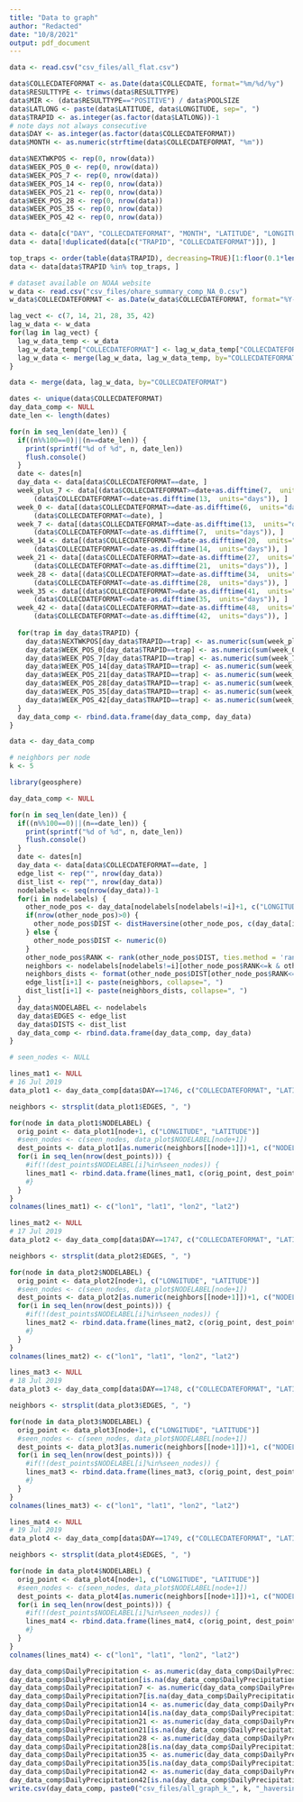 ```yaml
---
title: "Data to graph"
author: "Redacted"
date: "10/8/2021"
output: pdf_document
---
```


```r
data <- read.csv("csv_files/all_flat.csv")

data$COLLECDATEFORMAT <- as.Date(data$COLLECDATE, format="%m/%d/%y")
data$RESULTTYPE <- trimws(data$RESULTTYPE)
data$MIR <- (data$RESULTTYPE=="POSITIVE") / data$POOLSIZE
data$LATLONG <- paste(data$LATITUDE, data$LONGITUDE, sep=", ")
data$TRAPID <- as.integer(as.factor(data$LATLONG))-1
# note days not always consecutive
data$DAY <- as.integer(as.factor(data$COLLECDATEFORMAT))
data$MONTH <- as.numeric(strftime(data$COLLECDATEFORMAT, "%m"))

data$NEXTWKPOS <- rep(0, nrow(data))
data$WEEK_POS_0 <- rep(0, nrow(data))
data$WEEK_POS_7 <- rep(0, nrow(data))
data$WEEK_POS_14 <- rep(0, nrow(data))
data$WEEK_POS_21 <- rep(0, nrow(data))
data$WEEK_POS_28 <- rep(0, nrow(data))
data$WEEK_POS_35 <- rep(0, nrow(data))
data$WEEK_POS_42 <- rep(0, nrow(data))

data <- data[c("DAY", "COLLECDATEFORMAT", "MONTH", "LATITUDE", "LONGITUDE", "RESULTTYPE", "POOLSIZE", "NEXTWKPOS", "WEEK_POS_0", "WEEK_POS_7", "WEEK_POS_14", "WEEK_POS_21", "WEEK_POS_28", "WEEK_POS_35", "WEEK_POS_42", "TRAPID", "MIR")]
data <- data[!duplicated(data[c("TRAPID", "COLLECDATEFORMAT")]), ]
```

```r
top_traps <- order(table(data$TRAPID), decreasing=TRUE)[1:floor(0.1*length(unique(data$TRAPID)))]-1
data <- data[data$TRAPID %in% top_traps, ]
```

```r
# dataset available on NOAA website
w_data <- read.csv("csv_files/ohare_summary_comp_NA_0.csv")
w_data$COLLECDATEFORMAT <- as.Date(w_data$COLLECDATEFORMAT, format="%Y-%m-%d")

lag_vect <- c(7, 14, 21, 28, 35, 42)
lag_w_data <- w_data
for(lag in lag_vect) {
  lag_w_data_temp <- w_data
  lag_w_data_temp["COLLECDATEFORMAT"] <- lag_w_data_temp["COLLECDATEFORMAT"]+lag
  lag_w_data <- merge(lag_w_data, lag_w_data_temp, by="COLLECDATEFORMAT", suffixes=c("", lag))
}
```

```r
data <- merge(data, lag_w_data, by="COLLECDATEFORMAT")
```

```r
dates <- unique(data$COLLECDATEFORMAT)
day_data_comp <- NULL
date_len <- length(dates)

for(n in seq_len(date_len)) {
  if((n%%100==0)||(n==date_len)) {
    print(sprintf("%d of %d", n, date_len))
    flush.console()
  }
  date <- dates[n]
  day_data <- data[data$COLLECDATEFORMAT==date, ]
  week_plus_7 <- data[(data$COLLECDATEFORMAT>=date+as.difftime(7,  units="days")) &
      (data$COLLECDATEFORMAT<=date+as.difftime(13,  units="days")), ]
  week_0 <- data[(data$COLLECDATEFORMAT>=date-as.difftime(6,  units="days")) &
      (data$COLLECDATEFORMAT<=date), ]
  week_7 <- data[(data$COLLECDATEFORMAT>=date-as.difftime(13,  units="days")) &
      (data$COLLECDATEFORMAT<=date-as.difftime(7,  units="days")), ]
  week_14 <- data[(data$COLLECDATEFORMAT>=date-as.difftime(20,  units="days")) &
      (data$COLLECDATEFORMAT<=date-as.difftime(14,  units="days")), ]
  week_21 <- data[(data$COLLECDATEFORMAT>=date-as.difftime(27,  units="days")) &
      (data$COLLECDATEFORMAT<=date-as.difftime(21,  units="days")), ]
  week_28 <- data[(data$COLLECDATEFORMAT>=date-as.difftime(34,  units="days")) &
      (data$COLLECDATEFORMAT<=date-as.difftime(28,  units="days")), ]
  week_35 <- data[(data$COLLECDATEFORMAT>=date-as.difftime(41,  units="days")) &
      (data$COLLECDATEFORMAT<=date-as.difftime(35,  units="days")), ]
  week_42 <- data[(data$COLLECDATEFORMAT>=date-as.difftime(48,  units="days")) &
      (data$COLLECDATEFORMAT<=date-as.difftime(42,  units="days")), ]
  
  for(trap in day_data$TRAPID) {
    day_data$NEXTWKPOS[day_data$TRAPID==trap] <- as.numeric(sum(week_plus_7$RESULTTYPE[week_plus_7$TRAPID==trap]=="POSITIVE")>0)
    day_data$WEEK_POS_0[day_data$TRAPID==trap] <- as.numeric(sum(week_0$RESULTTYPE[week_0$TRAPID==trap]=="POSITIVE")>0)
    day_data$WEEK_POS_7[day_data$TRAPID==trap] <- as.numeric(sum(week_7$RESULTTYPE[week_7$TRAPID==trap]=="POSITIVE")>0)
    day_data$WEEK_POS_14[day_data$TRAPID==trap] <- as.numeric(sum(week_14$RESULTTYPE[week_14$TRAPID==trap]=="POSITIVE")>0)
    day_data$WEEK_POS_21[day_data$TRAPID==trap] <- as.numeric(sum(week_21$RESULTTYPE[week_21$TRAPID==trap]=="POSITIVE")>0)
    day_data$WEEK_POS_28[day_data$TRAPID==trap] <- as.numeric(sum(week_28$RESULTTYPE[week_28$TRAPID==trap]=="POSITIVE")>0)
    day_data$WEEK_POS_35[day_data$TRAPID==trap] <- as.numeric(sum(week_35$RESULTTYPE[week_35$TRAPID==trap]=="POSITIVE")>0)
    day_data$WEEK_POS_42[day_data$TRAPID==trap] <- as.numeric(sum(week_42$RESULTTYPE[week_42$TRAPID==trap]=="POSITIVE")>0)
  }
  day_data_comp <- rbind.data.frame(day_data_comp, day_data)
}

data <- day_data_comp
```

```r
# neighbors per node
k <- 5

library(geosphere)

day_data_comp <- NULL

for(n in seq_len(date_len)) {
  if((n%%100==0)||(n==date_len)) {
    print(sprintf("%d of %d", n, date_len))
    flush.console()
  }
  date <- dates[n]
  day_data <- data[data$COLLECDATEFORMAT==date, ]
  edge_list <- rep("", nrow(day_data))
  dist_list <- rep("", nrow(day_data))
  nodelabels <- seq(nrow(day_data))-1
  for(i in nodelabels) {
    other_node_pos <- day_data[nodelabels[nodelabels!=i]+1, c("LONGITUDE", "LATITUDE")]
    if(nrow(other_node_pos)>0) {
      other_node_pos$DIST <- distHaversine(other_node_pos, c(day_data[i+1, "LONGITUDE"], day_data[i+1, "LATITUDE"]), r=6378.137)
    } else {
      other_node_pos$DIST <- numeric(0)
    }
    other_node_pos$RANK <- rank(other_node_pos$DIST, ties.method = 'random')
    neighbors <- nodelabels[nodelabels!=i][other_node_pos$RANK<=k & other_node_pos$DIST<100]
    neighbors_dists <- format(other_node_pos$DIST[other_node_pos$RANK<=k & other_node_pos$DIST<100], digits=5, trim=TRUE)
    edge_list[i+1] <- paste(neighbors, collapse=", ")
    dist_list[i+1] <- paste(neighbors_dists, collapse=", ")
  }
  day_data$NODELABEL <- nodelabels
  day_data$EDGES <- edge_list
  day_data$DISTS <- dist_list
  day_data_comp <- rbind.data.frame(day_data_comp, day_data)
}
```

```r
# seen_nodes <- NULL

lines_mat1 <- NULL
# 16 Jul 2019
data_plot1 <- day_data_comp[data$DAY==1746, c("COLLECDATEFORMAT", "LATITUDE", "LONGITUDE", "NEXTWKPOS", "WEEK_POS_0", "NODELABEL", "EDGES", "DISTS")]

neighbors <- strsplit(data_plot1$EDGES, ", ")

for(node in data_plot1$NODELABEL) {
  orig_point <- data_plot1[node+1, c("LONGITUDE", "LATITUDE")]
  #seen_nodes <- c(seen_nodes, data_plot$NODELABEL[node+1])
  dest_points <- data_plot1[as.numeric(neighbors[[node+1]])+1, c("NODELABEL", "LONGITUDE", "LATITUDE")]
  for(i in seq_len(nrow(dest_points))) {
    #if(!(dest_points$NODELABEL[i]%in%seen_nodes)) {
    lines_mat1 <- rbind.data.frame(lines_mat1, c(orig_point, dest_points[i, c("LONGITUDE", "LATITUDE")]))
    #}
  }
}
colnames(lines_mat1) <- c("lon1", "lat1", "lon2", "lat2")

lines_mat2 <- NULL
# 17 Jul 2019
data_plot2 <- day_data_comp[data$DAY==1747, c("COLLECDATEFORMAT", "LATITUDE", "LONGITUDE", "NEXTWKPOS", "WEEK_POS_0", "NODELABEL", "EDGES", "DISTS")]

neighbors <- strsplit(data_plot2$EDGES, ", ")

for(node in data_plot2$NODELABEL) {
  orig_point <- data_plot2[node+1, c("LONGITUDE", "LATITUDE")]
  #seen_nodes <- c(seen_nodes, data_plot$NODELABEL[node+1])
  dest_points <- data_plot2[as.numeric(neighbors[[node+1]])+1, c("NODELABEL", "LONGITUDE", "LATITUDE")]
  for(i in seq_len(nrow(dest_points))) {
    #if(!(dest_points$NODELABEL[i]%in%seen_nodes)) {
    lines_mat2 <- rbind.data.frame(lines_mat2, c(orig_point, dest_points[i, c("LONGITUDE", "LATITUDE")]))
    #}
  }
}
colnames(lines_mat2) <- c("lon1", "lat1", "lon2", "lat2")

lines_mat3 <- NULL
# 18 Jul 2019
data_plot3 <- day_data_comp[data$DAY==1748, c("COLLECDATEFORMAT", "LATITUDE", "LONGITUDE", "NEXTWKPOS", "WEEK_POS_0", "NODELABEL", "EDGES", "DISTS")]

neighbors <- strsplit(data_plot3$EDGES, ", ")

for(node in data_plot3$NODELABEL) {
  orig_point <- data_plot3[node+1, c("LONGITUDE", "LATITUDE")]
  #seen_nodes <- c(seen_nodes, data_plot$NODELABEL[node+1])
  dest_points <- data_plot3[as.numeric(neighbors[[node+1]])+1, c("NODELABEL", "LONGITUDE", "LATITUDE")]
  for(i in seq_len(nrow(dest_points))) {
    #if(!(dest_points$NODELABEL[i]%in%seen_nodes)) {
    lines_mat3 <- rbind.data.frame(lines_mat3, c(orig_point, dest_points[i, c("LONGITUDE", "LATITUDE")]))
    #}
  }
}
colnames(lines_mat3) <- c("lon1", "lat1", "lon2", "lat2")

lines_mat4 <- NULL
# 19 Jul 2019
data_plot4 <- day_data_comp[data$DAY==1749, c("COLLECDATEFORMAT", "LATITUDE", "LONGITUDE", "NEXTWKPOS", "WEEK_POS_0", "NODELABEL", "EDGES", "DISTS")]

neighbors <- strsplit(data_plot4$EDGES, ", ")

for(node in data_plot4$NODELABEL) {
  orig_point <- data_plot4[node+1, c("LONGITUDE", "LATITUDE")]
  #seen_nodes <- c(seen_nodes, data_plot$NODELABEL[node+1])
  dest_points <- data_plot4[as.numeric(neighbors[[node+1]])+1, c("NODELABEL", "LONGITUDE", "LATITUDE")]
  for(i in seq_len(nrow(dest_points))) {
    #if(!(dest_points$NODELABEL[i]%in%seen_nodes)) {
    lines_mat4 <- rbind.data.frame(lines_mat4, c(orig_point, dest_points[i, c("LONGITUDE", "LATITUDE")]))
    #}
  }
}
colnames(lines_mat4) <- c("lon1", "lat1", "lon2", "lat2")
```

```r
day_data_comp$DailyPrecipitation <- as.numeric(day_data_comp$DailyPrecipitation)
day_data_comp$DailyPrecipitation[is.na(day_data_comp$DailyPrecipitation)] <- 0
day_data_comp$DailyPrecipitation7 <- as.numeric(day_data_comp$DailyPrecipitation7)
day_data_comp$DailyPrecipitation7[is.na(day_data_comp$DailyPrecipitation7)] <- 0
day_data_comp$DailyPrecipitation14 <- as.numeric(day_data_comp$DailyPrecipitation14)
day_data_comp$DailyPrecipitation14[is.na(day_data_comp$DailyPrecipitation14)] <- 0
day_data_comp$DailyPrecipitation21 <- as.numeric(day_data_comp$DailyPrecipitation21)
day_data_comp$DailyPrecipitation21[is.na(day_data_comp$DailyPrecipitation21)] <- 0
day_data_comp$DailyPrecipitation28 <- as.numeric(day_data_comp$DailyPrecipitation28)
day_data_comp$DailyPrecipitation28[is.na(day_data_comp$DailyPrecipitation28)] <- 0
day_data_comp$DailyPrecipitation35 <- as.numeric(day_data_comp$DailyPrecipitation35)
day_data_comp$DailyPrecipitation35[is.na(day_data_comp$DailyPrecipitation35)] <- 0
day_data_comp$DailyPrecipitation42 <- as.numeric(day_data_comp$DailyPrecipitation42)
day_data_comp$DailyPrecipitation42[is.na(day_data_comp$DailyPrecipitation42)] <- 0
write.csv(day_data_comp, paste0("csv_files/all_graph_k_", k, "_haversine.csv"), row.names=FALSE)
```
